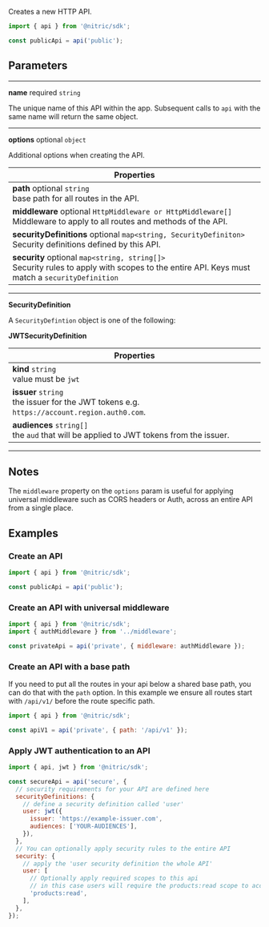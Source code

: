 Creates a new HTTP API.

```javascript
import { api } from '@nitric/sdk';

const publicApi = api('public');
```

## Parameters

---

**name** required `string`

The unique name of this API within the app. Subsequent calls to `api` with the same name will return the same object.

---

**options** optional `object`

Additional options when creating the API.

| Properties                                                                                                                                        |
| ------------------------------------------------------------------------------------------------------------------------------------------------- |
| **path** optional `string` <br/> base path for all routes in the API.                                                                             |
| **middleware** optional `HttpMiddleware or HttpMiddleware[]` <br/> Middleware to apply to all routes and methods of the API.                      |
| **securityDefinitions** optional `map<string, SecurityDefiniton>` <br/> Security definitions defined by this API.                                 |
| **security** optional `map<string, string[]>` <br/> Security rules to apply with scopes to the entire API. Keys must match a `securityDefinition` |

---

**SecurityDefinition**

A `SecurityDefintion` object is one of the following:

**JWTSecurityDefinition**

| Properties                                                                                       |
| ------------------------------------------------------------------------------------------------ |
| **kind** `string` <br/> value must be `jwt`                                                      |
| **issuer** `string` <br/> the issuer for the JWT tokens e.g. `https://account.region.auth0.com`. |
| **audiences** `string[]` <br/> the `aud` that will be applied to JWT tokens from the issuer.     |

---

## Notes

The `middleware` property on the `options` param is useful for applying universal middleware such as CORS headers or Auth, across an entire API from a single place.

## Examples

### Create an API

```javascript
import { api } from '@nitric/sdk';

const publicApi = api('public');
```

### Create an API with universal middleware

```javascript
import { api } from '@nitric/sdk';
import { authMiddleware } from '../middleware';

const privateApi = api('private', { middleware: authMiddleware });
```

### Create an API with a base path

If you need to put all the routes in your api below a shared base path, you can do that with the `path` option. In this example we ensure all routes start with `/api/v1/` before the route specific path.

```javascript
import { api } from '@nitric/sdk';

const apiV1 = api('private', { path: '/api/v1' });
```

### Apply JWT authentication to an API

```javascript
import { api, jwt } from '@nitric/sdk';

const secureApi = api('secure', {
  // security requirements for your API are defined here
  securityDefinitions: {
    // define a security definition called 'user'
    user: jwt({
      issuer: 'https://example-issuer.com',
      audiences: ['YOUR-AUDIENCES'],
    }),
  },
  // You can optionally apply security rules to the entire API
  security: {
    // apply the 'user security definition the whole API'
    user: [
      // Optionally apply required scopes to this api
      // in this case users will require the products:read scope to access the API
      'products:read',
    ],
  },
});
```
